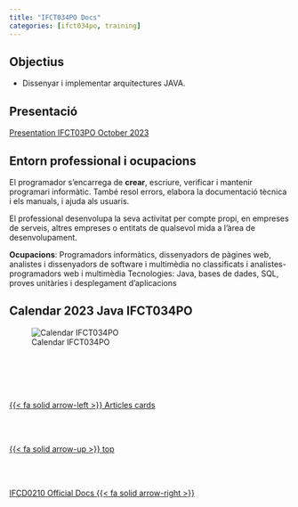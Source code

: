 ```yaml
---
title: "IFCT034PO Docs"
categories: [ifct034po, training] 
---
```


## Objectius
- Dissenyar i implementar arquitectures JAVA.

## Presentació

[Presentation IFCT03PO October 2023](https://cloud.albertprofe.dev/index.php/s/iHjKXL9WP8DoCSY)

## Entorn professional i ocupacions
El programador s'encarrega de **crear**, escriure, verificar i mantenir programari informàtic. També resol errors, elabora la documentació tècnica i els manuals, i ajuda als usuaris.

El professional desenvolupa la seva activitat per compte propi, en empreses de serveis, altres empreses o entitats de qualsevol mida a l'àrea de desenvolupament.

**Ocupacions**: Programadors informàtics, dissenyadors de pàgines web, analistes i dissenyadors de software i multimèdia no classificats i analistes-programadors web i multimèdia Tecnologies: Java, bases de dades, SQL, proves unitàries i desplegament d’aplicacions

## Calendar 2023 Java IFCT034PO

![Calendar IFCT034PO](/images/ifct034po/calendar2.png)


<!--- navLinks -->
<br><br>
<div class=row>
<br>
<div class='column left previous'>
<br>
[{{< fa solid arrow-left >}} Articles cards](/learning/learning-listing-card-articles.qmd)
<br>
</div>
<br>
<div class='column center'>
<br>
[{{< fa solid arrow-up >}} top](#top)
<br>
</div>
<br>
<div class='column right next'>
<br>
[IFCD0210 Official Docs  {{< fa solid arrow-right >}}](/ifcd0210/ifcd0210.qmd)
<br>
</div>
<br>
</div>